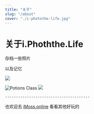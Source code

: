 ```yaml
---
title: "关于"
slug: "/about"
cover: "./i-photothe-life.jpg"
---
```


# 关于i.Phoththe.Life

存档一些照片

以及记忆

![](https://images.unsplash.com/photo-1556740758-90de374c12ad?ixlib=rb-1.2.1&ixid=eyJhcHBfaWQiOjEyMDd9&auto=format&fit=crop&w=1000&q=80)

![Potions Class](./i-photothe-life-002.jpg)
![](https://photo.bolebook.com/i-photothe-life.jpg)


    ---------------------------------------


也欢迎去 [iMoss.online](https://imoss.online "iMoss.online") 看看其他好玩的



